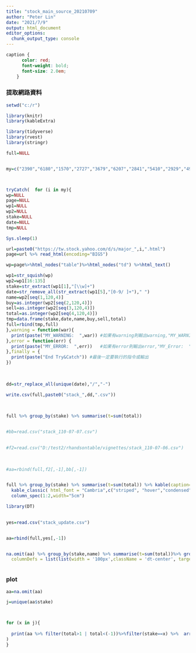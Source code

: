 ```yaml
---
title: "stock_main_source_20210709"
author: "Peter Lin"
date: "2021/7/9"
output: html_document
editor_options: 
  chunk_output_type: console
---
```



```css
caption {
      color: red;
      font-weight: bold;
      font-size: 2.0em;
    }
```



### 提取網路資料

```r

setwd("c:/r")

library(knitr)
library(kableExtra)

library(tidyverse)
library(rvest)
library(stringr)

full=NULL


my=c("2390","6180","1570","2727","3679","6207","2841","5410","2929","4903")



tryCatch(  for (i in my){
wp=NULL
page=NULL
wp1=NULL
wp2=NULL
stake=NULL
date=NULL
tmp=NULL

Sys.sleep(1)

url=paste0("https://tw.stock.yahoo.com/d/s/major_",i,".html")
page=url %>% read_html(encoding="BIG5")

wp=page%>%html_nodes("table")%>%html_nodes("td") %>%html_text()

wp1=str_squish(wp)
wp2=wp1[16:135] 
stake=str_extract(wp1[1],"[\\w]+")
date=str_remove_all(str_extract(wp1[5],"[0-9/ ]+")," ")
name=wp2[seq(1,120,4)]
buy=as.integer(wp2[seq(2,120,4)])
sell=as.integer(wp2[seq(3,120,4)])
total=as.integer(wp2[seq(4,120,4)])
tmp=data.frame(stake,date,name,buy,sell,total)
full=rbind(tmp,full)
},warning = function(war){
  print(paste("MY_WARNING:  ",war)) #如果有warning則輸出warning,"MY_WARNING:  "這一行可以自己改
},error = function(err) {
  print(paste("MY_ERROR:  ",err))   #如果有error則輸出error,"MY_Error:  "這一行可以自己改
},finally = {
  print(paste("End Try&Catch")) #最後一定要執行的指令或輸出
})

 
 
dd=str_replace_all(unique(date),"/","-")

write.csv(full,paste0("stack_",dd,".csv"))
 
 

full %>% group_by(stake) %>% summarise(t=sum(total))


#bb=read.csv("stack_110-07-07.csv") 
 

#f2=read.csv("D:/test2/rhandsontable/vignettes/stack_110-07-06.csv")

 
 
#aa=rbind(full,f2[,-1],bb[,-1])


full %>% group_by(stake) %>% summarise(t=sum(total)) %>% kable(caption=dd) %>%
  kable_classic( html_font = "Cambria",c("striped", "hover","condensed"),full_width=F,font_size=22) %>%
  column_spec(1:2,width="5cm")

library(DT)
 

yes=read.csv("stack_update.csv")


aa=rbind(full,yes[,-1])


na.omit(aa) %>% group_by(stake,name) %>% summarise(t=sum(total))%>% group_by(stake)%>%arrange(stake,-t)%>% datatable(options = list(autoWidth=T,
  columnDefs = list(list(width = '100px',className = 'dt-center', targets = '_all'))))



```

 

### plot
 
```r



aa=na.omit(aa)

j=unique(aa$stake)



for (x in j){
  
  print(aa %>% filter(total>1 | total<(-1))%>%filter(stake==x) %>%  arrange(total) %>% ggplot()+geom_bar(aes(date,total,fill=ifelse(total>0,"blue","red")),stat="identity")+geom_hline(yintercept = 0)+facet_wrap(name~.,ncol=5)+labs(title=x)+theme_grey()+theme(legend.position = "none")
)
}


 
 



```


```r






```
